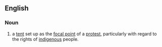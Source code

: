 ==English==
{{wikipedia|Aboriginal Tent Embassy}}
===Noun===
{{en-noun|tent embassies}}
# {{Australia}} a [[tent]] set up as the [[focal point]] of a [[protest]], particularly with regard to the rights of [[indigenous]] people.